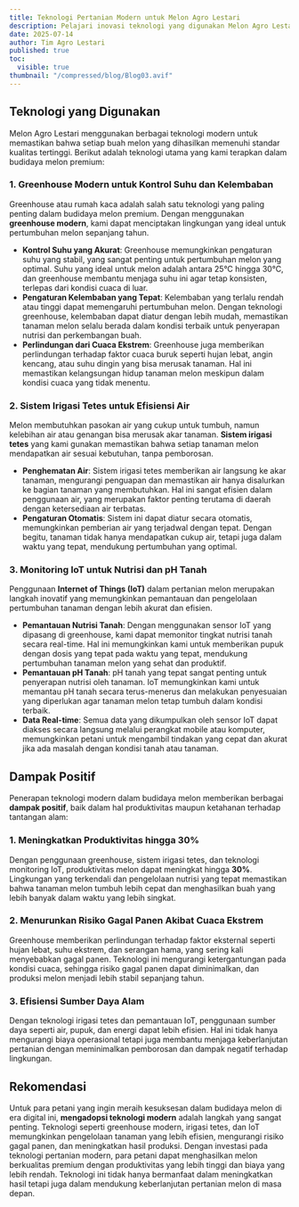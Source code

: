 ```yaml
---
title: Teknologi Pertanian Modern untuk Melon Agro Lestari
description: Pelajari inovasi teknologi yang digunakan Melon Agro Lestari dalam budidaya melon berkualitas premium.
date: 2025-07-14
author: Tim Agro Lestari
published: true
toc:
  visible: true
thumbnail: "/compressed/blog/Blog03.avif"
---
```


## Teknologi yang Digunakan

Melon Agro Lestari menggunakan berbagai teknologi modern untuk memastikan bahwa setiap buah melon yang dihasilkan memenuhi standar kualitas tertinggi. Berikut adalah teknologi utama yang kami terapkan dalam budidaya melon premium:

### 1. **Greenhouse Modern untuk Kontrol Suhu dan Kelembaban**

Greenhouse atau rumah kaca adalah salah satu teknologi yang paling penting dalam budidaya melon premium. Dengan menggunakan **greenhouse modern**, kami dapat menciptakan lingkungan yang ideal untuk pertumbuhan melon sepanjang tahun.

- **Kontrol Suhu yang Akurat**: Greenhouse memungkinkan pengaturan suhu yang stabil, yang sangat penting untuk pertumbuhan melon yang optimal. Suhu yang ideal untuk melon adalah antara 25°C hingga 30°C, dan greenhouse membantu menjaga suhu ini agar tetap konsisten, terlepas dari kondisi cuaca di luar.
- **Pengaturan Kelembaban yang Tepat**: Kelembaban yang terlalu rendah atau tinggi dapat memengaruhi pertumbuhan melon. Dengan teknologi greenhouse, kelembaban dapat diatur dengan lebih mudah, memastikan tanaman melon selalu berada dalam kondisi terbaik untuk penyerapan nutrisi dan perkembangan buah.
- **Perlindungan dari Cuaca Ekstrem**: Greenhouse juga memberikan perlindungan terhadap faktor cuaca buruk seperti hujan lebat, angin kencang, atau suhu dingin yang bisa merusak tanaman. Hal ini memastikan kelangsungan hidup tanaman melon meskipun dalam kondisi cuaca yang tidak menentu.

### 2. **Sistem Irigasi Tetes untuk Efisiensi Air**

Melon membutuhkan pasokan air yang cukup untuk tumbuh, namun kelebihan air atau genangan bisa merusak akar tanaman. **Sistem irigasi tetes** yang kami gunakan memastikan bahwa setiap tanaman melon mendapatkan air sesuai kebutuhan, tanpa pemborosan.

- **Penghematan Air**: Sistem irigasi tetes memberikan air langsung ke akar tanaman, mengurangi penguapan dan memastikan air hanya disalurkan ke bagian tanaman yang membutuhkan. Hal ini sangat efisien dalam penggunaan air, yang merupakan faktor penting terutama di daerah dengan ketersediaan air terbatas.
- **Pengaturan Otomatis**: Sistem ini dapat diatur secara otomatis, memungkinkan pemberian air yang terjadwal dengan tepat. Dengan begitu, tanaman tidak hanya mendapatkan cukup air, tetapi juga dalam waktu yang tepat, mendukung pertumbuhan yang optimal.

### 3. **Monitoring IoT untuk Nutrisi dan pH Tanah**

Penggunaan **Internet of Things (IoT)** dalam pertanian melon merupakan langkah inovatif yang memungkinkan pemantauan dan pengelolaan pertumbuhan tanaman dengan lebih akurat dan efisien.

- **Pemantauan Nutrisi Tanah**: Dengan menggunakan sensor IoT yang dipasang di greenhouse, kami dapat memonitor tingkat nutrisi tanah secara real-time. Hal ini memungkinkan kami untuk memberikan pupuk dengan dosis yang tepat pada waktu yang tepat, mendukung pertumbuhan tanaman melon yang sehat dan produktif.
- **Pemantauan pH Tanah**: pH tanah yang tepat sangat penting untuk penyerapan nutrisi oleh tanaman. IoT memungkinkan kami untuk memantau pH tanah secara terus-menerus dan melakukan penyesuaian yang diperlukan agar tanaman melon tetap tumbuh dalam kondisi terbaik.
- **Data Real-time**: Semua data yang dikumpulkan oleh sensor IoT dapat diakses secara langsung melalui perangkat mobile atau komputer, memungkinkan petani untuk mengambil tindakan yang cepat dan akurat jika ada masalah dengan kondisi tanah atau tanaman.

## Dampak Positif

Penerapan teknologi modern dalam budidaya melon memberikan berbagai **dampak positif**, baik dalam hal produktivitas maupun ketahanan terhadap tantangan alam:

### 1. **Meningkatkan Produktivitas hingga 30%**

Dengan penggunaan greenhouse, sistem irigasi tetes, dan teknologi monitoring IoT, produktivitas melon dapat meningkat hingga **30%**. Lingkungan yang terkendali dan pengelolaan nutrisi yang tepat memastikan bahwa tanaman melon tumbuh lebih cepat dan menghasilkan buah yang lebih banyak dalam waktu yang lebih singkat.

### 2. **Menurunkan Risiko Gagal Panen Akibat Cuaca Ekstrem**

Greenhouse memberikan perlindungan terhadap faktor eksternal seperti hujan lebat, suhu ekstrem, dan serangan hama, yang sering kali menyebabkan gagal panen. Teknologi ini mengurangi ketergantungan pada kondisi cuaca, sehingga risiko gagal panen dapat diminimalkan, dan produksi melon menjadi lebih stabil sepanjang tahun.

### 3. **Efisiensi Sumber Daya Alam**

Dengan teknologi irigasi tetes dan pemantauan IoT, penggunaan sumber daya seperti air, pupuk, dan energi dapat lebih efisien. Hal ini tidak hanya mengurangi biaya operasional tetapi juga membantu menjaga keberlanjutan pertanian dengan meminimalkan pemborosan dan dampak negatif terhadap lingkungan.

## Rekomendasi

Untuk para petani yang ingin meraih kesuksesan dalam budidaya melon di era digital ini, **mengadopsi teknologi modern** adalah langkah yang sangat penting. Teknologi seperti greenhouse modern, irigasi tetes, dan IoT memungkinkan pengelolaan tanaman yang lebih efisien, mengurangi risiko gagal panen, dan meningkatkan hasil produksi. Dengan investasi pada teknologi pertanian modern, para petani dapat menghasilkan melon berkualitas premium dengan produktivitas yang lebih tinggi dan biaya yang lebih rendah. Teknologi ini tidak hanya bermanfaat dalam meningkatkan hasil tetapi juga dalam mendukung keberlanjutan pertanian melon di masa depan.
